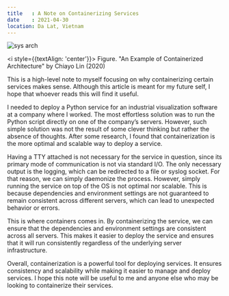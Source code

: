```yaml
---
title   : A Note on Containerizing Services
date    : 2021-04-30
location: Da Lat, Vietnam
---
```


![sys arch](https://i.imgur.com/6OteZlph.jpg)

<i style={{textAlign: 'center'}}>
  Figure. "An Example of Containerized Architecture" by Chiayo Lin (2020)
</i>

This is a high-level note to myself focusing on why containerizing certain services makes sense. Although this article is meant for my future self, I hope that whoever reads this will find it useful.

I needed to deploy a Python service for an industrial visualization software at a company where I worked. The most effortless solution was to run the Python script directly on one of the company’s servers. However, such simple solution was not the result of some clever thinking but rather the absence of thoughts. After some research, I found that containerization is the more optimal and scalable way to deploy a service.

Having a TTY attached is not necessary for the service in question, since its primary mode of communication is not via standard I/O. The only necessary output is the logging, which can be redirected to a file or syslog socket. For that reason, we can simply daemonize the process. However, simply running the service on top of the OS is not optimal nor scalable. This is because dependencies and environment settings are not guaranteed to remain consistent across different servers, which can lead to unexpected behavior or errors.

This is where containers comes in. By containerizing the service, we can ensure that the dependencies and environment settings are consistent across all servers. This makes it easier to deploy the service and ensures that it will run consistently regardless of the underlying server infrastructure.

Overall, containerization is a powerful tool for deploying services. It ensures consistency and scalability while making it easier to manage and deploy services. I hope this note will be useful to me and anyone else who may be looking to containerize their services.
